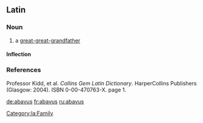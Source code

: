==Latin==

===Noun===
{{la-noun|abavus|abavi|abavī|m|second}}

# a [[great-great-grandfather]]

====Inflection====
{{ladecl2}}
{{la-decl-2nd|abav}}

===References===
Professor Kidd, et al. ''Collins Gem Latin Dictionary''. HarperCollins Publishers (Glasgow: 2004). ISBN 0-00-470763-X. page 1.

[[Category:la:Family]]

[[de:abavus]]
[[fr:abavus]]
[[ru:abavus]]